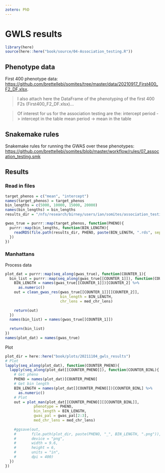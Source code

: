 ```yaml
---
zotero: PhD
---
```


# GWLS results

```r
library(here)
source(here::here("book/source/04-Association_testing.R"))
```

## Phenotype data

First 400 phenotype data: <https://github.com/brettellebi/somites/tree/master/data/20210917_First400_F2_DF.xlsx>.

>I also attach here the DataFrame of the phenotyping of the first 400 F2s (First400_F2_DF.xlsx)...

>Of interest for us for the association testing are the:
 intercept period -> intercept in the table
 mean period -> mean in the table
 
## Snakemake rules

Snakemake rules for running the GWAS over these phenotypes: <https://github.com/brettellebi/somites/blob/master/workflow/rules/07_assocation_testing.smk>

## Results

### Read in files

```r
target_phenos = c("mean", "intercept")
names(target_phenos) = target_phenos
bin_lengths = c(5000, 10000, 15000, 20000)
names(bin_lengths) = bin_lengths
results_dir = "/nfs/research/birney/users/ian/somites/association_testing/20211104_true/results"

gwas_true = purrr::map(target_phenos, function(PHENO){
  purrr::map(bin_lengths, function(BIN_LENGTH){
    readRDS(file.path(results_dir, PHENO, paste(BIN_LENGTH, ".rds", sep = "")))
  })
})
```

### Manhattans

Process data
```r
plot_dat = purrr::map(seq_along(gwas_true), function(COUNTER_1){
  bin_list = purrr::map(seq_along(gwas_true[[COUNTER_1]]), function(COUNTER_2){
    BIN_LENGTH = names(gwas_true[[COUNTER_1]])[COUNTER_2] %>% 
      as.numeric()
    out = clean_gwas_res(gwas_true[[COUNTER_1]][[COUNTER_2]],
                         bin_length = BIN_LENGTH,
                         chr_lens = med_chr_lens)
    
    return(out)
  })
  names(bin_list) = names(gwas_true[[COUNTER_1]])
  
  return(bin_list)
})
names(plot_dat) = names(gwas_true)
```

Plot
```r
plot_dir = here::here("book/plots/20211104_gwls_results")
# Plot
lapply(seq_along(plot_dat), function(COUNTER_PHENO){
  lapply(seq_along(plot_dat[[COUNTER_PHENO]]), function(COUNTER_BINL){
    # Get pheno
    PHENO = names(plot_dat)[COUNTER_PHENO]
    # Get bin length
    BIN_LENGTH = names(plot_dat[[COUNTER_PHENO]])[COUNTER_BINL] %>% 
      as.numeric()
    # Plot
    out = plot_man(plot_dat[[COUNTER_PHENO]][[COUNTER_BINL]],
             phenotype = PHENO,
             bin_length = BIN_LENGTH,
             gwas_pal = gwas_pal[2:3],
             med_chr_lens = med_chr_lens)
    
    #ggsave(out,
    #       file.path(plot_dir, paste(PHENO, "_", BIN_LENGTH, ".png")),
    #       device = "png",
    #       width = 9.6,
    #       height = 6,
    #       units = "in",
    #       dpi = 400)
  })
})

```



